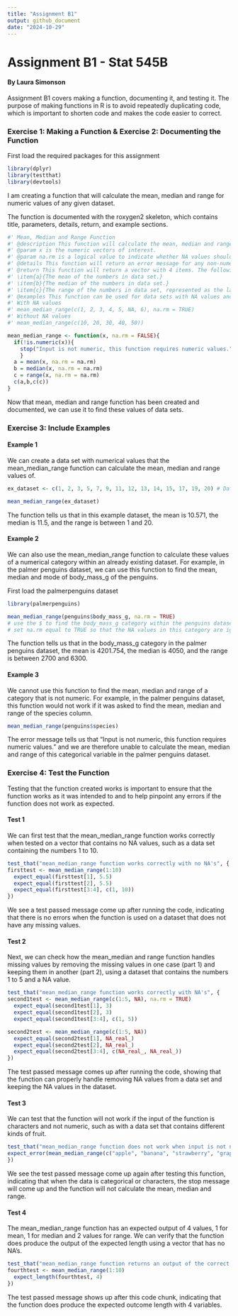 ---
title: "Assignment B1"
output: github_document
date: "2024-10-29"
---

# Assignment B1 - Stat 545B

#### By Laura Simonson

Assignment B1 covers making a function, documenting it, and testing it. The purpose of making functions in R is to avoid repeatedly duplicating code, which is important to shorten code and makes the code easier to correct.

### Exercise 1: Making a Function & Exercise 2: Documenting the Function

First load the required packages for this assignment

```{r}
library(dplyr)
library(testthat)
library(devtools)
```

I am creating a function that will calculate the mean, median and range for numeric values of any given dataset.

The function is documented with the roxygen2 skeleton, which contains title, parameters, details, return, and example sections.

```{r}
#' Mean, Median and Range Function
#' @description This function will calculate the mean, median and range values for numeric vectors.
#' @param x is the numeric vectors of interest.  
#' @param na.rm is a logical value to indicate whether NA values should be removed before computation. The default is false. 
#' @details This function will return an error message for any non-numeric values that are inputted. 
#' @return This function will return a vector with 4 items. The following elements will be returned:
#' \item{a}{The mean of the numbers in data set.}
#' \item{b}{The median of the numbers in data set.}
#' \item{c}{The range of the numbers in data set, represented as the last two numbers in the return, the minimum and maximum values.}
#' @examples This function can be used for data sets with NA values and for datasets without NA values
#' With NA values
#' mean_median_range(c(1, 2, 3, 4, 5, NA, 6), na.rm = TRUE)
#' Without NA values
#' mean_median_range(c(10, 20, 30, 40, 50))

mean_median_range <- function(x, na.rm = FALSE){
  if(!is.numeric(x)){
    stop("Input is not numeric, this function requires numeric values.")
    }
  a = mean(x, na.rm = na.rm)
  b = median(x, na.rm = na.rm)
  c = range(x, na.rm = na.rm)
  c(a,b,c(c))
}
```

Now that mean, median and range function has been created and documented, we can use it to find these values of data sets.

### Exercise 3: Include Examples

#### Example 1

We can create a data set with numerical values that the mean_median_range function can calculate the mean, median and range values of.

```{r}
ex_dataset <- c(1, 2, 3, 5, 7, 9, 11, 12, 13, 14, 15, 17, 19, 20) # Data set with random numbers 

mean_median_range(ex_dataset)

```

The function tells us that in this example dataset, the mean is 10.571, the median is 11.5, and the range is between 1 and 20.

#### Example 2

We can also use the mean_median_range function to calculate these values of a numerical category within an already existing dataset. For example, in the palmer penguins dataset, we can use this function to find the mean, median and mode of body_mass_g of the penguins.

First load the palmerpenguins dataset

```{r}
library(palmerpenguins)
```

```{r}
mean_median_range(penguins$body_mass_g, na.rm = TRUE) 
# use the $ to find the body_mass_g category within the penguins dataset 
# set na.rm equal to TRUE so that the NA values in this category are ignored by the function, otherwise the mean, median and range are calculated as NA. 
```

The function tells us that in the body_mass_g category in the palmer penguins dataset, the mean is 4201.754, the median is 4050, and the range is between 2700 and 6300.

#### Example 3

We cannot use this function to find the mean, median and range of a category that is not numeric. For example, in the palmer penguins dataset, this function would not work if it was asked to find the mean, median and range of the species column.

```{r, error = TRUE}
mean_median_range(penguins$species)
```

The error message tells us that "Input is not numeric, this function requires numeric values." and we are therefore unable to calculate the mean, median and range of this categorical variable in the palmer penguins dataset.

### Exercise 4: Test the Function

Testing that the function created works is important to ensure that the function works as it was intended to and to help pinpoint any errors if the function does not work as expected.

#### Test 1

We can first test that the mean_median_range function works correctly when tested on a vector that contains no NA values, such as a data set containing the numbers 1 to 10.

```{r}
test_that("mean_median_range function works correctly with no NA's", {
firsttest <- mean_median_range(1:10)
  expect_equal(firsttest[1], 5.5)
  expect_equal(firsttest[2], 5.5)
  expect_equal(firsttest[3:4], c(1, 10))
})

```

We see a test passed message come up after running the code, indicating that there is no errors when the function is used on a dataset that does not have any missing values.

#### Test 2

Next, we can check how the mean_median and range function handles missing values by removing the missing values in one case (part 1) and keeping them in another (part 2), using a dataset that contains the numbers 1 to 5 and a NA value.

```{r}
test_that("mean_median_range function works correctly with NA's", {
second1test <- mean_median_range(c(1:5, NA), na.rm = TRUE)
  expect_equal(second1test[1], 3)
  expect_equal(second1test[2], 3)
  expect_equal(second1test[3:4], c(1, 5))

second2test <- mean_median_range(c(1:5, NA))
  expect_equal(second2test[1], NA_real_)   
  expect_equal(second2test[2], NA_real_)    
  expect_equal(second2test[3:4], c(NA_real_, NA_real_))
})
```

The test passed message comes up after running the code, showing that the function can properly handle removing NA values from a data set and keeping the NA values in the dataset.

#### Test 3

We can test that the function will not work if the input of the function is characters and not numeric, such as with a data set that contains different kinds of fruit.

```{r}
test_that("mean_median_range function does not work when input is not numeric", {
expect_error(mean_median_range(c("apple", "banana", "strawberry", "grape")), "Input is not numeric, this function requires numeric values.")
})
```

We see the test passed message come up again after testing this function, indicating that when the data is categorical or characters, the stop message will come up and the function will not calculate the mean, median and range.

#### Test 4

The mean_median_range function has an expected output of 4 values, 1 for mean, 1 for median and 2 values for range. We can verify that the function does produce the output of the expected length using a vector that has no NA's.

```{r}
test_that("mean_median_range function returns an output of the correct length", {
fourthtest <- mean_median_range(1:10)
  expect_length(fourthtest, 4)
})
```

The test passed message shows up after this code chunk, indicating that the function does produce the expected outcome length with 4 variables.
